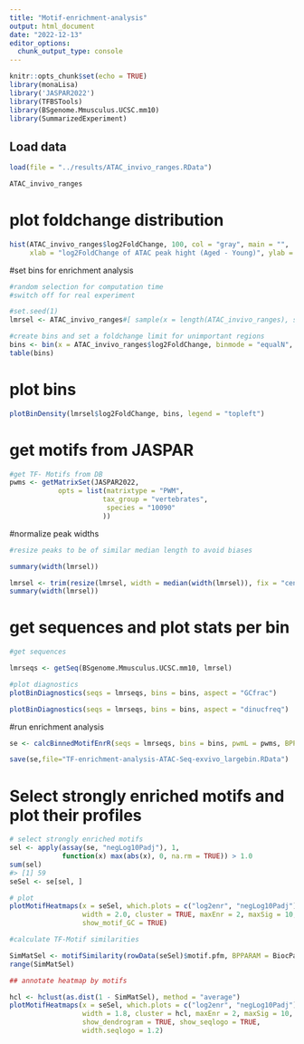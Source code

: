 ```yaml
---
title: "Motif-enrichment-analysis"
output: html_document
date: "2022-12-13"
editor_options: 
  chunk_output_type: console
---
```


```r
knitr::opts_chunk$set(echo = TRUE)
library(monaLisa)
library('JASPAR2022')
library(TFBSTools)
library(BSgenome.Mmusculus.UCSC.mm10)
library(SummarizedExperiment)
```

## Load data

```r
load(file = "../results/ATAC_invivo_ranges.RData")

ATAC_invivo_ranges
```

# plot foldchange distribution

```r

hist(ATAC_invivo_ranges$log2FoldChange, 100, col = "gray", main = "",
     xlab = "log2FoldChange of ATAC peak hight (Aged - Young)", ylab = "Number of Peaks")

```

#set bins for enrichment analysis

```r
#random selection for computation time
#switch off for real experiment

#set.seed(1)
lmrsel <- ATAC_invivo_ranges#[ sample(x = length(ATAC_invivo_ranges), size = 10000, replace = FALSE) ]

#create bins and set a foldchange limit for unimportant regions
bins <- bin(x = ATAC_invivo_ranges$log2FoldChange, binmode = "equalN", minAbsX = 0.2,nElements = 2000)
table(bins)
```

# plot bins

```r

plotBinDensity(lmrsel$log2FoldChange, bins, legend = "topleft")

```
# get motifs from JASPAR

```r
#get TF- Motifs from DB 
pwms <- getMatrixSet(JASPAR2022,
            opts = list(matrixtype = "PWM",
                       tax_group = "vertebrates",
                        species = "10090"
                       ))

```

#normalize peak widths

```r
#resize peaks to be of similar median length to avoid biases

summary(width(lmrsel))

lmrsel <- trim(resize(lmrsel, width = median(width(lmrsel)), fix = "center"))
summary(width(lmrsel))

```

# get sequences and plot stats per bin

```r
#get sequences

lmrseqs <- getSeq(BSgenome.Mmusculus.UCSC.mm10, lmrsel)

#plot diagnostics
plotBinDiagnostics(seqs = lmrseqs, bins = bins, aspect = "GCfrac")

plotBinDiagnostics(seqs = lmrseqs, bins = bins, aspect = "dinucfreq")

```
#run enrichment analysis

```r
se <- calcBinnedMotifEnrR(seqs = lmrseqs, bins = bins, pwmL = pwms, BPPARAM = BiocParallel::MulticoreParam(4))

save(se,file="TF-enrichment-analysis-ATAC-Seq-exvivo_largebin.RData")
```

# Select strongly enriched motifs and plot their profiles

```r
# select strongly enriched motifs
sel <- apply(assay(se, "negLog10Padj"), 1, 
             function(x) max(abs(x), 0, na.rm = TRUE)) > 1.0
sum(sel)
#> [1] 59
seSel <- se[sel, ]

# plot
plotMotifHeatmaps(x = seSel, which.plots = c("log2enr", "negLog10Padj"), 
                  width = 2.0, cluster = TRUE, maxEnr = 2, maxSig = 10, 
                  show_motif_GC = TRUE)

#calculate TF-Motif similarities

SimMatSel <- motifSimilarity(rowData(seSel)$motif.pfm, BPPARAM = BiocParallel::MulticoreParam(4))
range(SimMatSel)

## annotate heatmap by motifs

hcl <- hclust(as.dist(1 - SimMatSel), method = "average")
plotMotifHeatmaps(x = seSel, which.plots = c("log2enr", "negLog10Padj"), 
                  width = 1.8, cluster = hcl, maxEnr = 2, maxSig = 10,
                  show_dendrogram = TRUE, show_seqlogo = TRUE,
                  width.seqlogo = 1.2)

```
